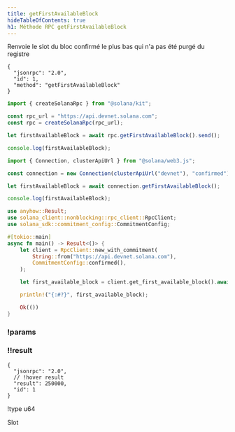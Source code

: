 ```yaml
---
title: getFirstAvailableBlock
hideTableOfContents: true
h1: Méthode RPC getFirstAvailableBlock
---
```


Renvoie le slot du bloc confirmé le plus bas qui n'a pas été purgé du registre

<APIMethod>

```jsonc !!request curl
{
  "jsonrpc": "2.0",
  "id": 1,
  "method": "getFirstAvailableBlock"
}
```

```ts !!request title="Kit"
import { createSolanaRpc } from "@solana/kit";

const rpc_url = "https://api.devnet.solana.com";
const rpc = createSolanaRpc(rpc_url);

let firstAvailableBlock = await rpc.getFirstAvailableBlock().send();

console.log(firstAvailableBlock);
```

```ts !!request title="web3.js"
import { Connection, clusterApiUrl } from "@solana/web3.js";

const connection = new Connection(clusterApiUrl("devnet"), "confirmed");

let firstAvailableBlock = await connection.getFirstAvailableBlock();

console.log(firstAvailableBlock);
```

```rs !!request title="Rust"
use anyhow::Result;
use solana_client::nonblocking::rpc_client::RpcClient;
use solana_sdk::commitment_config::CommitmentConfig;

#[tokio::main]
async fn main() -> Result<()> {
    let client = RpcClient::new_with_commitment(
        String::from("https://api.devnet.solana.com"),
        CommitmentConfig::confirmed(),
    );

    let first_available_block = client.get_first_available_block().await?;

    println!("{:#?}", first_available_block);

    Ok(())
}
```

### !params

### !!result

```jsonc !response
{
  "jsonrpc": "2.0",
  // !hover result
  "result": 250000,
  "id": 1
}
```

!type u64

Slot

</APIMethod>
